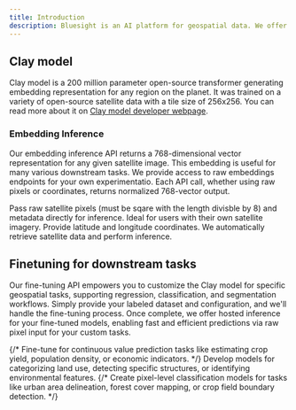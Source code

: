 ```yaml
---
title: Introduction
description: Bluesight is an AI platform for geospatial data. We offer hosted inference of [Clay foundation model](https://github.com/Clay-foundation/model) and a fine-tuning API for downstream tasks. All endpoints and support on the platform are free and will stay so through mid August. Please do get in touch at hello@bluesight.ai if you have questions or suggestions.
---
```


## Clay model

Clay model is a 200 million parameter open-source transformer generating embedding representation for any region on the planet. It was trained on a variety of open-source satellite data with a tile size of 256x256. You can read more about it on [Clay model developer webpage](https://clay-foundation.github.io/model/index.html).

### Embedding Inference

Our embedding inference API returns a 768-dimensional vector representation for any given satellite image. This embedding is useful for many various downstream tasks. We provide access to raw embeddings endpoints for your own experimentatio. Each API call, whether using raw pixels or coordinates, returns normalized 768-vector output.

<CardGroup cols={2}>
  <Card
    title="Raw Pixel Inference"
    icon="satellite"
    href="/api-reference/embeddings/get-embeddings-with-images"
  >
    Pass raw satellite pixels (must be sqare with the length divisble by 8) and
    metadata directly for inference. Ideal for users with their own satellite
    imagery.
  </Card>
  <Card
    title="Coordinate-based Inference"
    icon="map-pin"
    href="/api-reference/embeddings/get-embeddings-with-coordinates"
  >
    Provide latitude and longitude coordinates. We automatically retrieve
    satellite data and perform inference.
  </Card>
</CardGroup>

## Finetuning for downstream tasks

Our fine-tuning API empowers you to customize the Clay model for specific geospatial tasks, supporting regression, classification, and segmentation workflows. Simply provide your labeled dataset and configuration, and we'll handle the fine-tuning process. Once complete, we offer hosted inference for your fine-tuned models, enabling fast and efficient predictions via raw pixel input for your custom tasks.

<CardGroup cols={1}>
  {/* <Card
    title="Regression"
    icon="chart-line"
    href="/api-reference/finetuning/regression"
  >
    Fine-tune for continuous value prediction tasks like estimating crop yield, population density, or economic indicators.
  </Card> */}
  <Card
    title="Classification"
    icon="tags"
    href="/api-reference/train/train-classification-model"
  >
    Develop models for categorizing land use, detecting specific structures, or
    identifying environmental features.
  </Card>
  {/* <Card
    title="Segmentation"
    icon="object-ungroup"
    href="/api-reference/finetuning/segmentation"
  >
    Create pixel-level classification models for tasks like urban area delineation, forest cover mapping, or crop field boundary detection.
  </Card> */}
</CardGroup>
